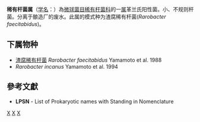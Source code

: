 {{Automatic taxobox
| taxon = Rarobacter
| authority = Yamamoto et al.,1988
| type species = 渣腐稀有杆菌<br>''Rarobacter faecitabidus''
| type species authority = Yamamoto et al. 1988
}}
'''稀有杆菌属'''（[[学名|学名]]：{{lang|la|''Rarobacter''}}）為[[微球菌目|微球菌目]][[稀有杆菌科|稀有杆菌科]]的一[[属|属]]革兰氏阳性菌。小、不规则杆菌。分离于酿造厂的废水。此属的模式种为渣腐稀有杆菌(''Rarobacter faecitabidus'')。

==下属物种==
* [[渣腐稀有杆菌|渣腐稀有杆菌]] ''Rarobacter faecitabidus'' Yamamoto et al. 1988
* ''Rarobacter incanus'' Yamamoto et al. 1994

==參考文獻==
{{reflist}}
* '''LPSN''' - List of Prokaryotic names with Standing in Nomenclature

{{taxonbar}}

[[Category:革兰氏阳性菌|X]]
[[Category:_稀有杆菌科|X]]
[[Category:1988年描述的分类群|X]]
